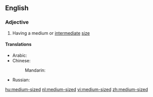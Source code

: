 ==English==

===Adjective===
{{en-adj|-|pos=[[medium]]-[[sized]]}}

# Having a medium or [[intermediate]] [[size]]

====Translations====
{{trans-top|having a medium or intermediate size}}
* Arabic: {{t|ar|متوسط الحجم|tr=mutawassiT al-Hajm|sc=Arab}}
* Chinese:
*: Mandarin: {{t|zh|中型|tr=zhōngxíng|sc=Hani}}
{{trans-mid}}
* Russian: {{t|ru|среднего размера|tr=srédnevo razméra|sc=Cyrl}}
{{trans-bottom}}

[[hu:medium-sized]]
[[nl:medium-sized]]
[[vi:medium-sized]]
[[zh:medium-sized]]